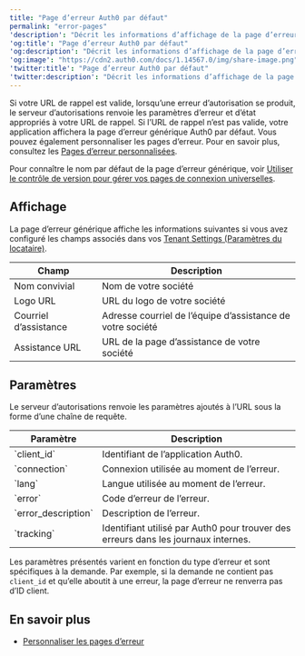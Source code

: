 ---
title: "Page d’erreur Auth0 par défaut"
permalink: "error-pages"
'description': "Décrit les informations d’affichage de la page d’erreur Auth0 par défaut et les paramètres utilisés pour les événements d’erreur d’autorisation."
'og:title': "Page d’erreur Auth0 par défaut"
'og:description': "Décrit les informations d’affichage de la page d’erreur Auth0 par défaut et les paramètres utilisés pour les événements d’erreur d’autorisation."
'og:image': "https://cdn2.auth0.com/docs/1.14567.0/img/share-image.png"
'twitter:title': "Page d’erreur Auth0 par défaut"
'twitter:description': "Décrit les informations d’affichage de la page d’erreur Auth0 par défaut et les paramètres utilisés pour les événements d’erreur d’autorisation."
---

Si votre URL de rappel est valide, lorsqu’une erreur d’autorisation se produit, le serveur d’autorisations renvoie les paramètres d’erreur et d’état appropriés à votre URL de rappel. Si l’URL de rappel n’est pas valide, votre application affichera la page d’erreur générique Auth0 par défaut. Vous pouvez également personnaliser les pages d’erreur. Pour en savoir plus, consultez les [Pages d’erreur personnalisées](/docs/docs/fr-ca/customize/login-pages/custom-error-pages).

Pour connaître le nom par défaut de la page d’erreur générique, voir [Utiliser le contrôle de version pour gérer vos pages de connexion universelles](/docs/docs/fr-ca/customize/login-pages/classic-login/version-control).

## Affichage

La page d’erreur générique affiche les informations suivantes si vous avez configuré les champs associés dans vos [Tenant Settings (Paramètres du locataire)](https://manage.auth0.com/#/tenant/).

<table class="table"><thead>
<tr>
<th>Champ</th>
<th>Description</th>
</tr>
</thead>
<tbody>
<tr>
<td>Nom convivial</td>
<td>Nom de votre société</td>
</tr>
<tr>
<td>Logo URL</td>
<td>URL du logo de votre société</td>
</tr>
<tr>
<td>Courriel d’assistance</td>
<td>Adresse courriel de l’équipe d’assistance de votre société</td>
</tr>
<tr>
<td>Assistance URL</td>
<td>URL de la page d’assistance de votre société</td>
</tr>
</tbody>
</table>

## Paramètres

Le serveur d’autorisations renvoie les paramètres ajoutés à l’URL sous la forme d’une chaîne de requête.

<table class="table"><thead>
<tr>
<th><strong>Paramètre</strong></th>
<th><strong>Description</strong></th>
</tr>
</thead>
<tbody>
<tr>
<td>`client_id`</td>
<td>Identifiant de l’application Auth0.</td>
</tr>
<tr>
<td>`connection`</td>
<td>Connexion utilisée au moment de l’erreur.</td>
</tr>
<tr>
<td>`lang`</td>
<td>Langue utilisée au moment de l’erreur.</td>
</tr>
<tr>
<td>`error`</td>
<td>Code d’erreur de l’erreur.</td>
</tr>
<tr>
<td>`error_description`</td>
<td>Description de l’erreur.</td>
</tr>
<tr>
<td>`tracking`</td>
<td>Identifiant utilisé par Auth0 pour trouver des erreurs dans les journaux internes.</td>
</tr>
</tbody>
</table>

Les paramètres présentés varient en fonction du type d’erreur et sont spécifiques à la demande. Par exemple, si la demande ne contient pas `client_id` et qu’elle aboutit à une erreur, la page d’erreur ne renverra pas d’ID client.

## En savoir plus

* [Personnaliser les pages d’erreur](/docs/docs/fr-ca/customize/login-pages/custom-error-pages)
